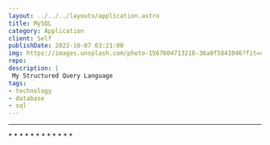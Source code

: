 ---
layout: ../../../layouts/application.astro
title: MySQL
category: Application
client: Self
publishDate: 2022-10-07 03:21:00
img: https://images.unsplash.com/photo-1567604713218-36a0f5841046?fit=crop&w=1400&h=700&q=75
repo:
description: |
 My Structured Query Language
tags:
- technology
- database
- sql
---


* * *
<MySQLInformation />
* * *
<MySQLCheatsheet />
* * *
<MariaDBInfo />
* * *
<MySQLReference />
* * *
<SQLLicense />